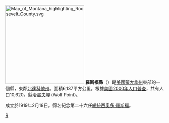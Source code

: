 {{Otheruses|羅斯福|subject=美國蒙大拿州的一個縣|other=同名或類似名的其它條目描述}}
[[File:Map_of_Montana_highlighting_Roosevelt_County.svg|250px]]
'''羅斯福縣'''（{{lang-en|Roosevelt County}}）是[[美國|美國]][[蒙大拿州|蒙大拿州]]東部的一個縣，東鄰[[北達科他州|北達科他州]]。面積6,137平方公里。根據[[美國2000年人口普查|美國2000年人口普查]]，共有人口10,620。縣治[[窩夫岬|窩夫岬]] (Wolf Point)。

成立於1919年2月18日。縣名紀念第二十六任[[美國總統|總統]][[西奧多·羅斯福|西奧多·羅斯福]]。
{{Montana-stub}}

[[Category:蒙大拿州行政區劃|R]]